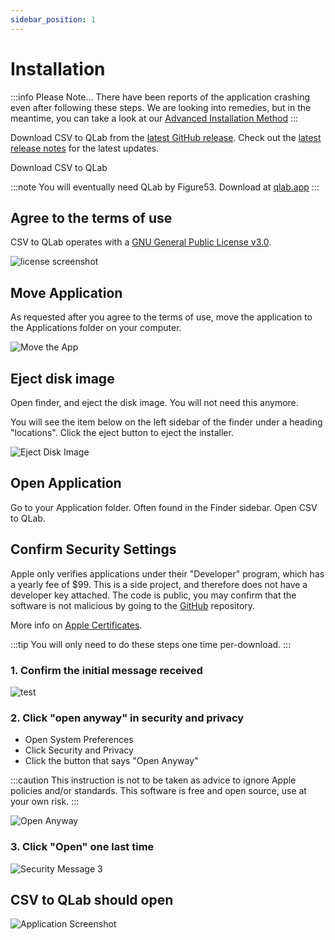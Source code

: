 ```yaml
---
sidebar_position: 1
---
```



# Installation

:::info
Please Note... There have been reports of the application crashing even after following these steps. We are looking into remedies, but in the meantime, you can take a look at our [Advanced Installation Method](../advanced/install-from-source.md)
:::

Download CSV to QLab from the [latest GitHub release](https://github.com/fross123/csv_to_qlab/releases/). Check out the [latest release notes](/releases) for the latest updates.

<div className={styles.buttons}>
    <Link
    className="button button--primary button--lg"
    to="https://github.com/fross123/csv_to_qlab/releases/latest/download/CSV-To-QLab.dmg">
    Download CSV to QLab
    </Link>
</div>

:::note
You will eventually need QLab by Figure53. Download at [qlab.app](https://qlab.app/)
:::


## Agree to the terms of use
CSV to QLab operates with a [GNU General Public License v3.0](https://github.com/fross123/csv_to_qlab/COPYING).

![license screenshot](/img/tutorial/license-screenshot.png)


## Move Application

As requested after you agree to the terms of use, move the application to the Applications folder on your computer.

![Move the App](/img/tutorial/move-app-screenshot.png)

## Eject disk image

Open finder, and eject the disk image. You will not need this anymore.

You will see the item below on the left sidebar of the finder under a heading "locations". Click the eject button to eject the installer.

![Eject Disk Image](/img/tutorial/eject-screenshot.png)


## Open Application

Go to your Application folder. Often found in the Finder sidebar. Open CSV to QLab.


## Confirm Security Settings

Apple only verifies applications under their "Developer" program, which has a yearly fee of $99. This is a side project, and therefore does not have a developer key attached. The code is public, you may confirm that the software is not malicious by going to the [GitHub](https://www.github.com/fross123/csv_to_qlab/) repository.

More info on [Apple Certificates](https://developer.apple.com/support/certificates/).

:::tip
You will only need to do these steps one time per-download.
:::

### 1. Confirm the initial message received

![test](/img/tutorial/security-message-1.png)

### 2. Click "open anyway" in security and privacy
- Open System Preferences
- Click Security and Privacy
- Click the button that says "Open Anyway"

:::caution
This instruction is not to be taken as advice to ignore Apple policies and/or standards. This software is free and open source, use at your own risk.
:::

![Open Anyway](/img/tutorial/open-anyway-screenshot.png)

### 3. Click "Open" one last time

![Security Message 3](/img/tutorial/security-message-3.png)


## CSV to QLab should open

![Application Screenshot](/img/tutorial/app-screenshot-ud.png)